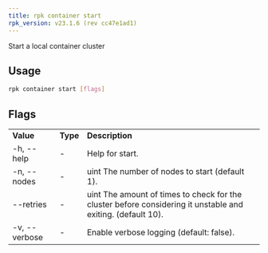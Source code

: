 ```yaml
---
title: rpk container start
rpk_version: v23.1.6 (rev cc47e1ad1)
---
```


Start a local container cluster

## Usage

```bash
rpk container start [flags]
```

## Flags

<table>
  <tbody>
    <tr>
      <td>
        <strong>Value</strong>
      </td>
      <td>
        <strong>Type</strong>
      </td>
      <td>
        <strong>Description</strong>
      </td>
    </tr>
    <tr>
      <td>-h, --help</td>
      <td>-</td>
      <td>Help for start.</td>
    </tr>
    <tr>
      <td>-n, --nodes</td>
      <td>-</td>
      <td>uint The number of nodes to start (default 1).</td>
    </tr>
    <tr>
      <td>--retries</td>
      <td>-</td>
      <td>
        uint The amount of times to check for the cluster before considering it
        unstable and exiting. (default 10).
      </td>
    </tr>
    <tr>
      <td>-v, --verbose</td>
      <td>-</td>
      <td>Enable verbose logging (default: false).</td>
    </tr>
  </tbody>
</table>
